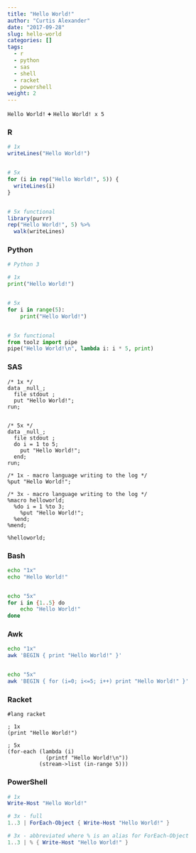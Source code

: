```yaml
---
title: "Hello World!"
author: "Curtis Alexander"
date: "2017-09-28"
slug: hello-world
categories: []
tags:
  - r
  - python
  - sas
  - shell
  - racket
  - powershell
weight: 2
---
```


`Hello World!` **+** `Hello World! x 5`

### R
```r
# 1x
writeLines("Hello World!")


# 5x
for (i in rep("Hello World!", 5)) {
  writeLines(i)
}


# 5x functional
library(purrr)
rep("Hello World!", 5) %>%
  walk(writeLines)
```

### Python
```python
# Python 3

# 1x
print("Hello World!")


# 5x
for i in range(5):
    print("Hello World!")


# 5x functional 
from toolz import pipe
pipe("Hello World!\n", lambda i: i * 5, print)
```

### SAS
```sas
/* 1x */
data _null_;
  file stdout ;
  put "Hello World!";
run;


/* 5x */
data _null_;
  file stdout ;
  do i = 1 to 5;
    put "Hello World!";
  end;
run;

/* 1x - macro language writing to the log */
%put "Hello World!";

/* 3x - macro language writing to the log */
%macro helloworld;
  %do i = 1 %to 3;
    %put "Hello World!"; 
  %end;
%mend;

%helloworld;
```

### Bash
```bash
echo "1x"
echo "Hello World!"


echo "5x"
for i in {1..5} do
    echo "Hello World!"
done
```

### Awk
```bash
echo "1x"
awk 'BEGIN { print "Hello World!" }'


echo "5x"
awk 'BEGIN { for (i=0; i<=5; i++) print "Hello World!" }'
```

### Racket
```racket
#lang racket

; 1x
(print "Hello World!")

; 5x
(for-each (lambda (i)
            (printf "Hello World!\n"))
          (stream->list (in-range 5)))
```

### PowerShell
```powershell
# 1x
Write-Host "Hello World!"

# 3x - full
1..3 | ForEach-Object { Write-Host "Hello World!" }

# 3x - abbreviated where % is an alias for ForEach-Object
1..3 | % { Write-Host "Hello World!" }
```
